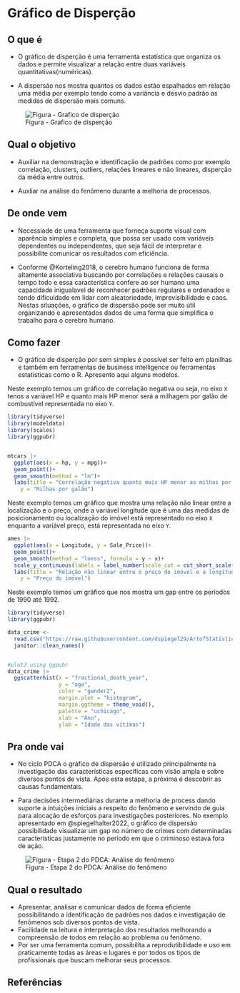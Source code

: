 # Gráfico de Disperção

## O que é {.unnumbered}

-   O gráfico de disperção é uma ferramenta estatística que organiza os dados e permite visualizar a relação entre duas variáveis quantitativas(numéricas).

-   A dispersão nos mostra quantos os dados estão espalhados em relação uma média por exemplo tendo como a variância e desvio padrão as medidas de dispersão mais comuns.

![Figura - Grafico de disperção](images/scatter_plot.png)

## Qual o objetivo {.unnumbered}

-   Auxiliar na demonstração e identificação de padrões como por exemplo correlação, clusters, outliers, relações lineares e não lineares, disperção da média entre outros.

-   Auxliar na análise do fenômeno durante a melhoria de processos.

## De onde vem {.unnumbered}

-   Necessiade de uma ferramenta que forneça suporte visual com aparência simples e completa, que possa ser usado com variáveis dependentes ou independentes, que seja fácil de interpretar e possibilite comunicar os resultados com eficiência.

-   Conforme @Korteling2018, o cerebro humano funciona de forma altamente associativa buscando por correlações e relações causais o tempo todo e essa característica confere ao ser humano uma capacidade inigualavel de reconhecer padrões regulares e ordenados e tendo dificuldade em lidar com aleatoriedade, imprevisibilidade e caos. Nestas situações, o gráfico de dispersão pode ser muito útil organizando e apresentados dados de uma forma que simplifica o trabalho para o cerebro humano.

## Como fazer {.unnumbered}

-   O gráfico de disperção por sem simples é possível ser feito em planilhas e também em ferramentas de business intelligence ou ferramentas estatísticas como o R. Apresento aqui alguns modelos.

Neste exemplo temos um gráfico de correlação negativa ou seja, no eixo `X` tenos a variável HP e quanto mais HP menor será a milhagem por galão de combustível representada no eixo `Y`.

```r
library(tidyverse)
library(modeldata)
library(scales)
library(ggpubr)


mtcars |> 
  ggplot(aes(x = hp, y = mpg))+
  geom_point()+
  geom_smooth(method = "lm")+
  labs(title = "Correlação negativa quanto mais HP menor as milhas por galão",
    y = "Milhas por galão")
```

Neste exemplo temos um gráfico que mostra uma relação não linear entre a localização e o preço, onde a variável longitude que é uma das medidas de posicionamento ou localização do imóvel está representado no eixo `X` enquanto a variável preço, está representada no eixo `Y`.

```r
ames |> 
  ggplot(aes(x = Longitude, y = Sale_Price))+
  geom_point()+
  geom_smooth(method = "loess", formula = y ~ x)+
  scale_y_continuous(labels = label_number(scale_cut = cut_short_scale()))+
  labs(title = "Relação não linear entre o preço do imóvel e a longitude",
    y = "Preço do imóvel")
```

Neste exemplo temos um gráfico que nos mostra um gap entre os períodos de 1990 até 1992.

```r
library(tidyverse)
library(ggpubr)

data_crime <- 
  read.csv("https://raw.githubusercontent.com/dspiegel29/ArtofStatistics/master/00-1-age-and-year-of-deathofharold-shipmans-victims/00-1-shipman-confirmed-victims-x.csv") %>% 
  janitor::clean_names()


#plot3 using ggpubr 
data_crime |> 
  ggscatterhist(x = "fractional_death_year",
                y = "age",
                color = "gender2",
                margin.plot = "histogram",
                margin.ggtheme = theme_void(),
                palette = "uchicago",
                xlab = "Ano",
                ylab = "Idade das vítimas")
```

## Pra onde vai {.unnumbered}

-   No ciclo PDCA o gráfico de dispersão é utilizado principalmente na investigação das características específicas com visão ampla e sobre diversos pontos de vista. Após esta estapa, a próxima é descobrir as causas fundamentais.

-   Para decisões intermediárias durante a melhoria de process dando suporte a intuições iniciais a respeito do fenômeno e servindo de guia para alocação de esforços para investigações posteriores. No exemplo apresentado em @spiegelhalter2022, o gráfico de dispersão possibilidade visualizar um gap no número de crimes com determinadas características justamente no período em que o criminoso estava fora de ação.

![Figura - Etapa 2 do PDCA: Análise do fenômeno](images/step_2.png)


## Qual o resultado {.unnumbered}

-   Apresentar, analisar e comunicar dados de forma eficiente possibilitando a identificação de padrões nos dados e investigação de fenômenos sob diversos pontos de vista.\
-   Facilidade na leitura e interpretação dos resultados melhorando a compreensão de todos em relação ao problema ou fenômeno.\
-   Por ser uma ferramenta comum, possibilita a reprodutibilidade e uso em praticamente todas as áreas e lugares e por todos os tipos de profissionais que buscam melhorar seus processos.

## Referências {.unnumbered}
